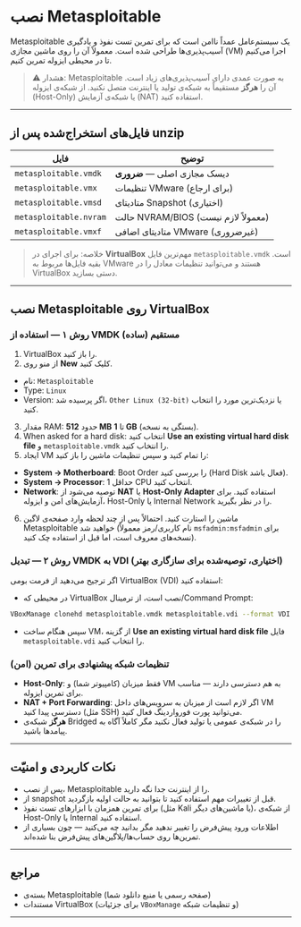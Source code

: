 # نصب Metasploitable


Metasploitable یک سیستم‌عامل عمداً ناامن است که برای تمرین تست نفوذ و یادگیری آسیب‌پذیری‌ها طراحی شده است. معمولاً آن را روی ماشین مجازی (VM) اجرا می‌کنیم تا در محیطی ایزوله تمرین کنیم.


> ⚠️ هشدار: Metasploitable به صورت عمدی دارای آسیب‌پذیری‌های زیاد است. آن را **هرگز** مستقیماً به شبکه‌ی تولید یا اینترنت متصل نکنید. از شبکه‌ی ایزوله (Host-Only) یا شبکه‌ی آزمایش (NAT) استفاده کنید.


---


## فایل‌های استخراج‌شده پس از unzip


| فایل | توضیح |
|---|---|
| `metasploitable.vmdk` | دیسک مجازی اصلی — **ضروری** |
| `metasploitable.vmx` | تنظیمات VMware (برای ارجاع) |
| `metasploitable.vmsd` | متادیتای Snapshot (اختیاری) |
| `metasploitable.nvram` | حالت NVRAM/BIOS (معمولاً لازم نیست) |
| `metasploitable.vmxf` | متادیتای اضافی VMware (غیرضروری) |


> خلاصه: برای اجرای در **VirtualBox** مهم‌ترین فایل `metasploitable.vmdk` است. بقیه فایل‌ها مربوط به VMware هستند و می‌توانید تنظیمات معادل را در VirtualBox دستی بسازید.


---


## نصب Metasploitable روی VirtualBox


### روش ۱ — استفاده از VMDK مستقیم (ساده)


1. VirtualBox را باز کنید.
2. از منو روی **New** کلیک کنید.
- نام: `Metasploitable`
- Type: `Linux`
- Version: اگر پرسیده شد، `Other Linux (32-bit)` یا نزدیک‌ترین مورد را انتخاب کنید.
3. مقدار RAM: حدود **512 MB** تا **1 GB** (بستگی به نسخه).
4. When asked for a hard disk: انتخاب کنید **Use an existing virtual hard disk file** و `metasploitable.vmdk` را انتخاب کنید.
5. ایجاد VM را تمام کنید و سپس تنظیمات ماشین را باز کنید:
- **System → Motherboard**: Boot Order را بررسی کنید (Hard Disk فعال باشد).
- **System → Processor**: حداقل 1 CPU انتخاب کنید.
- **Network**: توصیه می‌شود از **NAT** یا **Host-Only Adapter** استفاده کنید. برای آزمایش‌های امن و ایزوله، Host-Only یا Internal Network را در نظر بگیرید.
6. ماشین را استارت کنید. احتمالاً پس از چند لحظه وارد صفحه‌ی لاگین Metasploitable خواهید شد (نام کاربری/رمز معمولاً `msfadmin:msfadmin` برای نسخه‌های معروف است، اما قبل از استفاده چک کنید).


### روش ۲ — تبدیل VMDK به VDI (اختیاری، توصیه‌شده برای سازگاری بهتر)


اگر ترجیح می‌دهید از فرمت بومی VirtualBox (VDI) استفاده کنید:


- در محیطی که VirtualBox نصب است، از ترمینال/Command Prompt:


```bash
VBoxManage clonehd metasploitable.vmdk metasploitable.vdi --format VDI
```


- سپس هنگام ساخت VM، از گزینه **Use an existing virtual hard disk file** فایل `metasploitable.vdi` را انتخاب کنید.


### تنظیمات شبکه پیشنهادی برای تمرین (امن)


- **Host-Only**: فقط میزبان (کامپیوتر شما) و VM به هم دسترسی دارند — مناسب برای تمرین ایزوله.
- **NAT + Port Forwarding**: اگر لازم است از میزبان به سرویس‌های داخل VM دسترسی پیدا کنید (مثل SSH) می‌توانید پورت فورواردینگ فعال کنید.
- **هرگز** شبکه‌ی Bridged را در شبکه‌ی عمومی یا تولید فعال نکنید مگر کاملاً آگاه به پیامدها باشید.


---


## نکات کاربردی و امنیّت


- پس از نصب، Metasploitable را از اینترنت جدا نگه دارید.
- از snapshot قبل از تغییرات مهم استفاده کنید تا بتوانید به حالت اولیه بازگردید.
- برای تمرین همزمان با ابزارهای تست نفوذ (مثل Kali یا ماشین‌های دیگر)، از شبکه‌ی Host-Only یا Internal استفاده کنید.
- اطلاعات ورود پیش‌فرض را تغییر ندهید مگر بدانید چه می‌کنید — چون بسیاری از تمرین‌ها روی حساب‌ها/پلاگین‌های پیش‌فرض بنا شده‌اند.


---


## مراجع


- بسته‌ی Metasploitable (صفحه رسمی یا منبع دانلود شما)
- مستندات VirtualBox (برای جزئیات `VBoxManage` و تنظیمات شبکه)


---
